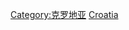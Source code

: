 {{Commons category|Military of Croatia}}
{{Catmore}}

[[Category:克罗地亚|Category:克罗地亚]]
[[Category:欧洲各国军事|Croatia]]